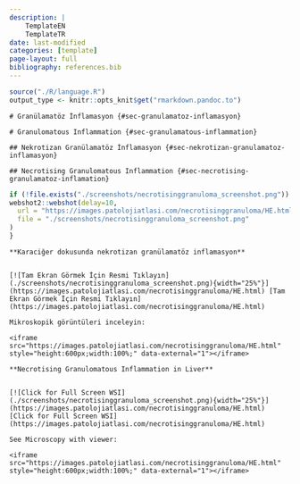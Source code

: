 ```yaml
---
description: |
    TemplateEN
    TemplateTR
date: last-modified
categories: [template]
page-layout: full
bibliography: references.bib
---
```


```r
source("./R/language.R")
output_type <- knitr::opts_knit$get("rmarkdown.pandoc.to")
```

```asis
# Granülamatöz İnflamasyon {#sec-granulamatoz-inflamasyon}
```

```asis
# Granulomatous Inflammation {#sec-granulamatous-inflammation}
```

```asis
## Nekrotizan Granülamatöz İnflamasyon {#sec-nekrotizan-granulamatoz-inflamasyon}
```

```asis
## Necrotising Granulomatous Inflammation {#sec-necrotising-granulamatoz-inflamation}
```

```r
if (!file.exists("./screenshots/necrotisinggranuloma_screenshot.png")) {
webshot2::webshot(delay=10,
  url = "https://images.patolojiatlasi.com/necrotisinggranuloma/HE.html",
  file = "./screenshots/necrotisinggranuloma_screenshot.png"
)
}
```

```asis

**Karaciğer dokusunda nekrotizan granülamatöz inflamasyon**


[![Tam Ekran Görmek İçin Resmi Tıklayın](./screenshots/necrotisinggranuloma_screenshot.png){width="25%"}](https://images.patolojiatlasi.com/necrotisinggranuloma/HE.html) [Tam Ekran Görmek İçin Resmi Tıklayın](https://images.patolojiatlasi.com/necrotisinggranuloma/HE.html)

```


```asis

Mikroskopik görüntüleri inceleyin:

<iframe src="https://images.patolojiatlasi.com/necrotisinggranuloma/HE.html" style="height:600px;width:100%;" data-external="1"></iframe>

```

```asis

**Necrotising Granulomatous Inflammation in Liver**


[![Click for Full Screen WSI](./screenshots/necrotisinggranuloma_screenshot.png){width="25%"}](https://images.patolojiatlasi.com/necrotisinggranuloma/HE.html) [Click for Full Screen WSI](https://images.patolojiatlasi.com/necrotisinggranuloma/HE.html)

```

```asis

See Microscopy with viewer: 

<iframe src="https://images.patolojiatlasi.com/necrotisinggranuloma/HE.html" style="height:600px;width:100%;" data-external="1"></iframe>

```
